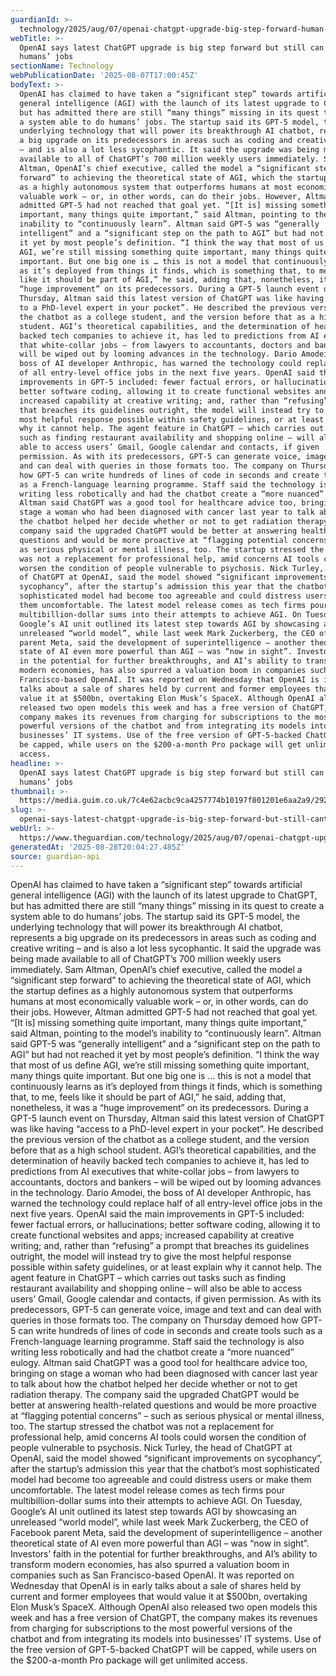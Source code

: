```yaml
---
guardianId: >-
  technology/2025/aug/07/openai-chatgpt-upgrade-big-step-forward-human-jobs-gpt-5
webTitle: >-
  OpenAI says latest ChatGPT upgrade is big step forward but still can’t do
  humans’ jobs
sectionName: Technology
webPublicationDate: '2025-08-07T17:00:45Z'
bodyText: >-
  OpenAI has claimed to have taken a “significant step” towards artificial
  general intelligence (AGI) with the launch of its latest upgrade to ChatGPT,
  but has admitted there are still “many things” missing in its quest to create
  a system able to do humans’ jobs. The startup said its GPT-5 model, the
  underlying technology that will power its breakthrough AI chatbot, represents
  a big upgrade on its predecessors in areas such as coding and creative writing
  – and is also a lot less sycophantic. It said the upgrade was being made
  available to all of ChatGPT’s 700 million weekly users immediately. Sam
  Altman, OpenAI’s chief executive, called the model a “significant step
  forward” to achieving the theoretical state of AGI, which the startup defines
  as a highly autonomous system that outperforms humans at most economically
  valuable work – or, in other words, can do their jobs. However, Altman
  admitted GPT-5 had not reached that goal yet. “[It is] missing something quite
  important, many things quite important,” said Altman, pointing to the model’s
  inability to “continuously learn”. Altman said GPT-5 was “generally
  intelligent” and a “significant step on the path to AGI” but had not reached
  it yet by most people’s definition. “I think the way that most of us define
  AGI, we’re still missing something quite important, many things quite
  important. But one big one is … this is not a model that continuously learns
  as it’s deployed from things it finds, which is something that, to me, feels
  like it should be part of AGI,” he said, adding that, nonetheless, it was a
  “huge improvement” on its predecessors. During a GPT-5 launch event on
  Thursday, Altman said this latest version of ChatGPT was like having “access
  to a PhD-level expert in your pocket”. He described the previous version of
  the chatbot as a college student, and the version before that as a high school
  student. AGI’s theoretical capabilities, and the determination of heavily
  backed tech companies to achieve it, has led to predictions from AI executives
  that white-collar jobs – from lawyers to accountants, doctors and bankers –
  will be wiped out by looming advances in the technology. Dario Amodei, the
  boss of AI developer Anthropic, has warned the technology could replace half
  of all entry-level office jobs in the next five years. OpenAI said the main
  improvements in GPT-5 included: fewer factual errors, or hallucinations;
  better software coding, allowing it to create functional websites and apps;
  increased capability at creative writing; and, rather than “refusing” a prompt
  that breaches its guidelines outright, the model will instead try to give the
  most helpful response possible within safety guidelines, or at least explain
  why it cannot help. The agent feature in ChatGPT – which carries out tasks
  such as finding restaurant availability and shopping online – will also be
  able to access users’ Gmail, Google calendar and contacts, if given
  permission. As with its predecessors, GPT-5 can generate voice, image and text
  and can deal with queries in those formats too. The company on Thursday demoed
  how GPT-5 can write hundreds of lines of code in seconds and create tools such
  as a French-language learning programme. Staff said the technology is also
  writing less robotically and had the chatbot create a “more nuanced” eulogy.
  Altman said ChatGPT was a good tool for healthcare advice too, bringing on
  stage a woman who had been diagnosed with cancer last year to talk about how
  the chatbot helped her decide whether or not to get radiation therapy. The
  company said the upgraded ChatGPT would be better at answering health-related
  questions and would be more proactive at “flagging potential concerns” – such
  as serious physical or mental illness, too. The startup stressed the chatbot
  was not a replacement for professional help, amid concerns AI tools could
  worsen the condition of people vulnerable to psychosis. Nick Turley, the head
  of ChatGPT at OpenAI, said the model showed “significant improvements on
  sycophancy”, after the startup’s admission this year that the chatbot’s most
  sophisticated model had become too agreeable and could distress users or make
  them uncomfortable. The latest model release comes as tech firms pour
  multibillion-dollar sums into their attempts to achieve AGI. On Tuesday,
  Google’s AI unit outlined its latest step towards AGI by showcasing an
  unreleased “world model”, while last week Mark Zuckerberg, the CEO of Facebook
  parent Meta, said the development of superintelligence – another theoretical
  state of AI even more powerful than AGI – was “now in sight”. Investors’ faith
  in the potential for further breakthroughs, and AI’s ability to transform
  modern economies, has also spurred a valuation boom in companies such as San
  Francisco-based OpenAI. It was reported on Wednesday that OpenAI is in early
  talks about a sale of shares held by current and former employees that would
  value it at $500bn, overtaking Elon Musk’s SpaceX. Although OpenAI also
  released two open models this week and has a free version of ChatGPT, the
  company makes its revenues from charging for subscriptions to the most
  powerful versions of the chatbot and from integrating its models into
  businesses’ IT systems. Use of the free version of GPT-5-backed ChatGPT will
  be capped, while users on the $200-a-month Pro package will get unlimited
  access.
headline: >-
  OpenAI says latest ChatGPT upgrade is big step forward but still can’t do
  humans’ jobs
thumbnail: >-
  https://media.guim.co.uk/7c4e62acbc9ca4257774b10197f801201e6aa2a9/292_0_2917_2333/500.jpg
slug: >-
  openai-says-latest-chatgpt-upgrade-is-big-step-forward-but-still-cant-do-humans-jobs
webUrl: >-
  https://www.theguardian.com/technology/2025/aug/07/openai-chatgpt-upgrade-big-step-forward-human-jobs-gpt-5
generatedAt: '2025-08-28T20:04:27.485Z'
source: guardian-api
---
```

OpenAI has claimed to have taken a “significant step” towards artificial general intelligence (AGI) with the launch of its latest upgrade to ChatGPT, but has admitted there are still “many things” missing in its quest to create a system able to do humans’ jobs. The startup said its GPT-5 model, the underlying technology that will power its breakthrough AI chatbot, represents a big upgrade on its predecessors in areas such as coding and creative writing – and is also a lot less sycophantic. It said the upgrade was being made available to all of ChatGPT’s 700 million weekly users immediately. Sam Altman, OpenAI’s chief executive, called the model a “significant step forward” to achieving the theoretical state of AGI, which the startup defines as a highly autonomous system that outperforms humans at most economically valuable work – or, in other words, can do their jobs. However, Altman admitted GPT-5 had not reached that goal yet. “[It is] missing something quite important, many things quite important,” said Altman, pointing to the model’s inability to “continuously learn”. Altman said GPT-5 was “generally intelligent” and a “significant step on the path to AGI” but had not reached it yet by most people’s definition. “I think the way that most of us define AGI, we’re still missing something quite important, many things quite important. But one big one is … this is not a model that continuously learns as it’s deployed from things it finds, which is something that, to me, feels like it should be part of AGI,” he said, adding that, nonetheless, it was a “huge improvement” on its predecessors. During a GPT-5 launch event on Thursday, Altman said this latest version of ChatGPT was like having “access to a PhD-level expert in your pocket”. He described the previous version of the chatbot as a college student, and the version before that as a high school student. AGI’s theoretical capabilities, and the determination of heavily backed tech companies to achieve it, has led to predictions from AI executives that white-collar jobs – from lawyers to accountants, doctors and bankers – will be wiped out by looming advances in the technology. Dario Amodei, the boss of AI developer Anthropic, has warned the technology could replace half of all entry-level office jobs in the next five years. OpenAI said the main improvements in GPT-5 included: fewer factual errors, or hallucinations; better software coding, allowing it to create functional websites and apps; increased capability at creative writing; and, rather than “refusing” a prompt that breaches its guidelines outright, the model will instead try to give the most helpful response possible within safety guidelines, or at least explain why it cannot help. The agent feature in ChatGPT – which carries out tasks such as finding restaurant availability and shopping online – will also be able to access users’ Gmail, Google calendar and contacts, if given permission. As with its predecessors, GPT-5 can generate voice, image and text and can deal with queries in those formats too. The company on Thursday demoed how GPT-5 can write hundreds of lines of code in seconds and create tools such as a French-language learning programme. Staff said the technology is also writing less robotically and had the chatbot create a “more nuanced” eulogy. Altman said ChatGPT was a good tool for healthcare advice too, bringing on stage a woman who had been diagnosed with cancer last year to talk about how the chatbot helped her decide whether or not to get radiation therapy. The company said the upgraded ChatGPT would be better at answering health-related questions and would be more proactive at “flagging potential concerns” – such as serious physical or mental illness, too. The startup stressed the chatbot was not a replacement for professional help, amid concerns AI tools could worsen the condition of people vulnerable to psychosis. Nick Turley, the head of ChatGPT at OpenAI, said the model showed “significant improvements on sycophancy”, after the startup’s admission this year that the chatbot’s most sophisticated model had become too agreeable and could distress users or make them uncomfortable. The latest model release comes as tech firms pour multibillion-dollar sums into their attempts to achieve AGI. On Tuesday, Google’s AI unit outlined its latest step towards AGI by showcasing an unreleased “world model”, while last week Mark Zuckerberg, the CEO of Facebook parent Meta, said the development of superintelligence – another theoretical state of AI even more powerful than AGI – was “now in sight”. Investors’ faith in the potential for further breakthroughs, and AI’s ability to transform modern economies, has also spurred a valuation boom in companies such as San Francisco-based OpenAI. It was reported on Wednesday that OpenAI is in early talks about a sale of shares held by current and former employees that would value it at $500bn, overtaking Elon Musk’s SpaceX. Although OpenAI also released two open models this week and has a free version of ChatGPT, the company makes its revenues from charging for subscriptions to the most powerful versions of the chatbot and from integrating its models into businesses’ IT systems. Use of the free version of GPT-5-backed ChatGPT will be capped, while users on the $200-a-month Pro package will get unlimited access.
